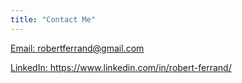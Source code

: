 ```yaml
---
title: "Contact Me"
---
```


[Email: robertferrand@gmail.com](mailto:robertferrand@gmail.com)

[LinkedIn: https://www.linkedin.com/in/robert-ferrand/](https://www.linkedin.com/in/robert-ferrand/)
